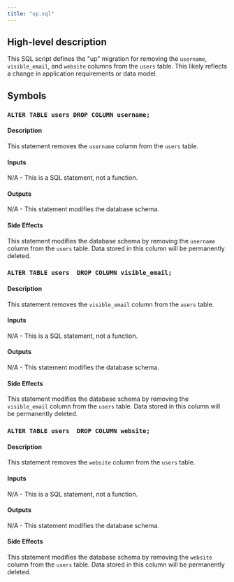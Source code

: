 ```yaml
---
title: "up.sql"
---
```


## High-level description
This SQL script defines the "up" migration for removing the `username`, `visible_email`, and `website` columns from the `users` table. This likely reflects a change in application requirements or data model.

## Symbols

### `ALTER TABLE users DROP COLUMN username;`
#### Description
This statement removes the `username` column from the `users` table.

#### Inputs
N/A - This is a SQL statement, not a function.

#### Outputs
N/A - This statement modifies the database schema.

#### Side Effects
This statement modifies the database schema by removing the `username` column from the `users` table. Data stored in this column will be permanently deleted.

### `ALTER TABLE users  DROP COLUMN visible_email;`
#### Description
This statement removes the `visible_email` column from the `users` table.

#### Inputs
N/A - This is a SQL statement, not a function.

#### Outputs
N/A - This statement modifies the database schema.

#### Side Effects
This statement modifies the database schema by removing the `visible_email` column from the `users` table. Data stored in this column will be permanently deleted.

### `ALTER TABLE users  DROP COLUMN website;`
#### Description
This statement removes the `website` column from the `users` table.

#### Inputs
N/A - This is a SQL statement, not a function.

#### Outputs
N/A - This statement modifies the database schema.

#### Side Effects
This statement modifies the database schema by removing the `website` column from the `users` table. Data stored in this column will be permanently deleted.
